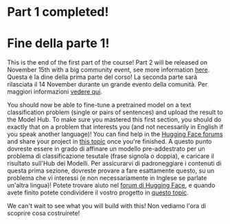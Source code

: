 # Part 1 completed!
# Fine della parte 1!

This is the end of the first part of the course! Part 2 will be released on November 15th with a big community event, see more information [here](https://huggingface.co/blog/course-launch-event).
Questa è la dine della prima parte del corso! La seconda parte sarà rilasciata il 14 November durante un grande evento della comunità. Per maggiori informazioni [vedere qui](https://huggingface.co/blog/course-launch-event).

You should now be able to fine-tune a pretrained model on a text classification problem (single or pairs of sentences) and upload the result to the Model Hub. To make sure you mastered this first section, you should do exactly that on a problem that interests you (and not necessarily in English if you speak another language)! You can find help in the [Hugging Face forums](https://discuss.huggingface.co/) and share your project in [this topic](https://discuss.huggingface.co/t/share-your-projects/6803) once you're finished.
A questo punto dovreste essere in grado di affinare un modello pre-addestrato per un problema di classificazione tesutale (frase signola o doppia), e caricare il risultato sull'Hub dei Modelli. Per assicurarvi di padroneggiare i contenuti di questa prima sezione, dovreste provare a fare esattamente questo, su un problema che vi interessi (e non necessariamente in Inglese se parlate un'altra lingua)! Potete trovare aiuto nel [forum di Hugging Face](https://discuss.huggingface.co/), e quando avete finito potete condividere il vostro progetto in [questo topic](https://discuss.huggingface.co/t/share-your-projects/6803).

We can't wait to see what you will build with this!
Non vediamo l'ora di scoprire cosa costruirete!
